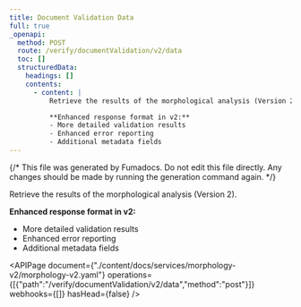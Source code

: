 ```yaml
---
title: Document Validation Data
full: true
_openapi:
  method: POST
  route: /verify/documentValidation/v2/data
  toc: []
  structuredData:
    headings: []
    contents:
      - content: |
          Retrieve the results of the morphological analysis (Version 2).

          **Enhanced response format in v2:**
          - More detailed validation results
          - Enhanced error reporting
          - Additional metadata fields
---
```


{/* This file was generated by Fumadocs. Do not edit this file directly. Any changes should be made by running the generation command again. */}

Retrieve the results of the morphological analysis (Version 2).

**Enhanced response format in v2:**
- More detailed validation results
- Enhanced error reporting
- Additional metadata fields


<APIPage document={"./content/docs/services/morphology-v2/morphology-v2.yaml"} operations={[{"path":"/verify/documentValidation/v2/data","method":"post"}]} webhooks={[]} hasHead={false} />